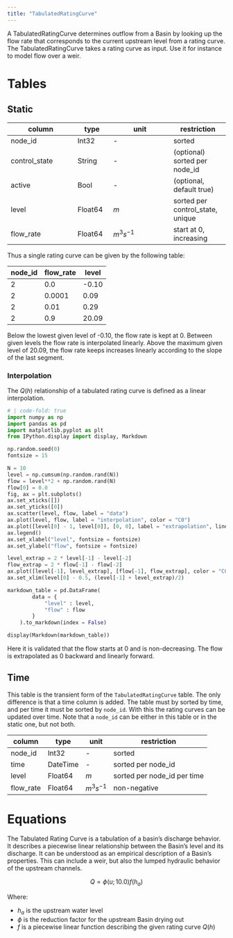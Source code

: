 ```yaml
---
title: "TabulatedRatingCurve"
---
```


A TabulatedRatingCurve determines outflow from a Basin by looking up the flow rate that corresponds to the current upstream level from a rating curve.
The TabulatedRatingCurve takes a rating curve as input.
Use it for instance to model flow over a weir.

# Tables

## Static

column        | type    | unit         | restriction
------------- | ------- | ------------ | -----------
node_id       | Int32   | -            | sorted
control_state | String  | -            | (optional) sorted per node_id
active        | Bool    | -            | (optional, default true)
level         | Float64 | $m$          | sorted per control_state, unique
flow_rate     | Float64 | $m^3 s^{-1}$ | start at 0, increasing

Thus a single rating curve can be given by the following table:

node_id | flow_rate  | level
------- |----------- |-------
      2 | 0.0        | -0.10
      2 | 0.0001     |  0.09
      2 | 0.01       |  0.29
      2 | 0.9        | 20.09

Below the lowest given level of -0.10, the flow rate is kept at 0.
Between given levels the flow rate is interpolated linearly.
Above the maximum given level of 20.09, the flow rate keeps increases linearly according to the slope of the last segment.

### Interpolation

The $Q(h)$ relationship of a tabulated rating curve is defined as a linear interpolation.

```python
# | code-fold: true
import numpy as np
import pandas as pd
import matplotlib.pyplot as plt
from IPython.display import display, Markdown

np.random.seed(0)
fontsize = 15

N = 10
level = np.cumsum(np.random.rand(N))
flow = level**2 + np.random.rand(N)
flow[0] = 0.0
fig, ax = plt.subplots()
ax.set_xticks([])
ax.set_yticks([0])
ax.scatter(level, flow, label = "data")
ax.plot(level, flow, label = "interpolation", color = "C0")
ax.plot([level[0] - 1, level[0]], [0, 0], label = "extrapolation", linestyle = "dashed")
ax.legend()
ax.set_xlabel("level", fontsize = fontsize)
ax.set_ylabel("flow", fontsize = fontsize)

level_extrap = 2 * level[-1] - level[-2]
flow_extrap = 2 * flow[-1] - flow[-2]
ax.plot([level[-1], level_extrap], [flow[-1], flow_extrap], color = "C0", linestyle = "dashed")
ax.set_xlim(level[0] - 0.5, (level[-1] + level_extrap)/2)

markdown_table = pd.DataFrame(
        data = {
            "level" : level,
            "flow" : flow
        }
    ).to_markdown(index = False)

display(Markdown(markdown_table))
```

Here it is validated that the flow starts at $0$ and is non-decreasing. The flow is extrapolated as $0$ backward and linearly forward.

## Time

This table is the transient form of the `TabulatedRatingCurve` table.
The only difference is that a time column is added.
The table must by sorted by time, and per time it must be sorted by `node_id`.
With this the rating curves can be updated over time.
Note that a `node_id` can be either in this table or in the static one, but not both.

column    | type     | unit         | restriction
--------- | -------  | ------------ | -----------
node_id   | Int32    | -            | sorted
time      | DateTime | -            | sorted per node_id
level     | Float64  | $m$          | sorted per node_id per time
flow_rate | Float64  | $m^3 s^{-1}$ | non-negative

# Equations

The Tabulated Rating Curve is a tabulation of a basin's discharge behavior.
It describes a piecewise linear relationship between the Basin's level and its discharge.
It can be understood as an empirical description of a Basin's properties.
This can include a weir, but also the lumped hydraulic behavior of the upstream channels.

$$
Q = \phi(u; 10.0) f(h_a)
$$

Where:

- $h_a$ is the upstream water level
- $\phi$ is the reduction factor for the upstream Basin drying out
- $f$ is a piecewise linear function describing the given rating curve $Q(h)$
